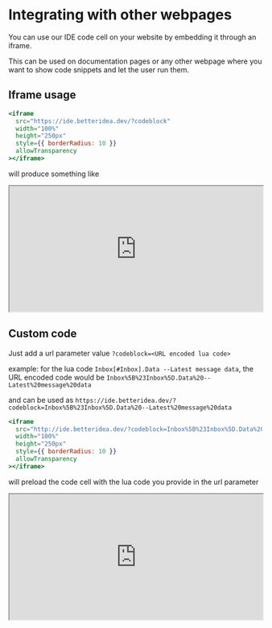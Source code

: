 # Integrating with other webpages

You can use our IDE code cell on your website by embedding it through an iframe.

This can be used on documentation pages or any other webpage where you want to show code snippets and let the user run them.

## Iframe usage

```jsx
<iframe
  src="https://ide.betteridea.dev/?codeblock"
  width="100%"
  height="250px"
  style={{ borderRadius: 10 }}
  allowTransparency
></iframe>
```

will produce something like

<iframe src="https://ide.betteridea.dev/?codeblock" width="100%" height="250px" style={{borderRadius:10}} allowTransparency></iframe>

## Custom code

Just add a url parameter value `?codeblock=<URL encoded lua code>`

example: for the lua code `Inbox[#Inbox].Data --Latest message data`, the URL encoded code would be `Inbox%5B%23Inbox%5D.Data%20--Latest%20message%20data`

and can be used as `https://ide.betteridea.dev/?codeblock=Inbox%5B%23Inbox%5D.Data%20--Latest%20message%20data`

```jsx
<iframe
  src="http://ide.betteridea.dev/?codeblock=Inbox%5B%23Inbox%5D.Data%20--Latest%20message%20data"
  width="100%"
  height="250px"
  style={{ borderRadius: 10 }}
  allowTransparency
></iframe>
```

will preload the code cell with the lua code you provide in the url parameter

<iframe src="https://ide.betteridea.dev/?codeblock=Inbox%5B%23Inbox%5D.Data%20--Latest%20message%20data" width="100%" height="250px" style={{borderRadius:10}} allowTransparency></iframe>
